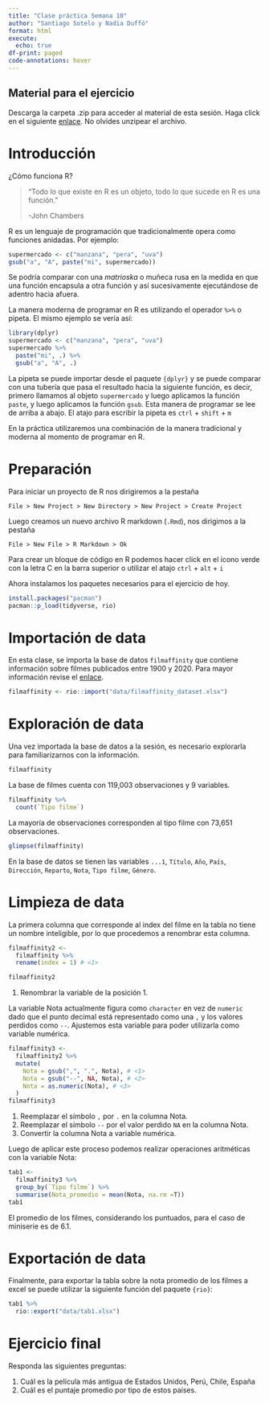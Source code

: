 ```yaml
---
title: "Clase práctica Semana 10"
author: "Santiago Sotelo y Nadia Duffó"
format: html
execute: 
  echo: true
df-print: paged
code-annotations: hover
---
```


:::{.callout-note}

## Material para el ejercicio

Descarga la carpeta .zip para acceder al material de esta sesión. Haga click en el siguiente [enlace](https://downgit.github.io/#/home?url=https://github.com/aito123/CCO221_web/tree/master/semana10_material). No olvides unzipear el archivo.

:::

# Introducción

¿Cómo funciona R?

> "Todo lo que existe en R es un objeto, todo lo que sucede en R es una función."
>
> -John Chambers

R es un lenguaje de programación que tradicionalmente opera como funciones anidadas. Por ejemplo:

```r
supermercado <- c("manzana", "pera", "uva")
gsub("a", "A", paste("mi", supermercado))
```

Se podría comparar con una *matrioska* o muñeca rusa en la medida en que una función encapsula a otra función y así sucesivamente ejecutándose de adentro hacia afuera.

La manera moderna de programar en R es utilizando el operador `%>%` o pipeta. El mismo ejemplo se vería así:

```r
library(dplyr)
supermercado <- c("manzana", "pera", "uva")
supermercado %>% 
  paste("mi", .) %>% 
  gsub("a", "A", .)
```

La pipeta se puede importar desde el paquete `{dplyr}` y se puede comparar con una tubería que pasa el resultado hacia la siguiente función, es decir, primero llamamos al objeto `supermercado` y luego aplicamos la función `paste`, y luego aplicamos la función `gsub`. Esta manera de programar se lee de arriba a abajo. El atajo para escribir la pipeta es `ctrl` + `shift` + `m`

En la práctica utilizaremos una combinación de la manera tradicional y moderna al momento de programar en R.

# Preparación

Para iniciar un proyecto de R nos dirigiremos a la pestaña

`File > New Project > New Directory > New Project > Create Project`

Luego creamos un nuevo archivo R markdown (`.Rmd`), nos dirigimos a la pestaña

`File > New File > R Markdown > Ok`

Para crear un bloque de código en R podemos hacer click en el ícono verde con la letra C en la barra superior o utilizar el atajo `ctrl` + `alt` + `i`

Ahora instalamos los paquetes necesarios para el ejercicio de hoy.

```r
install.packages("pacman")
pacman::p_load(tidyverse, rio)
```

# Importación de data

En esta clase, se importa la base de datos `filmaffinity` que contiene información sobre filmes publicados entre 1900 y 2020. Para mayor información revise el [enlace](https://www.kaggle.com/datasets/gan2gan/filmaffinity-dataset-spanish).

```r
filmaffinity <- rio::import("data/filmaffinity_dataset.xlsx")
```

# Exploración de data

Una vez importada la base de datos a la sesión, es necesario explorarla para familiarizarnos con la información.

```r
filmaffinity
```

La base de filmes cuenta con 119,003 observaciones y 9 variables.

```r
filmaffinity %>% 
  count(`Tipo filme`)
```

La mayoría de observaciones corresponden al tipo filme con 73,651 observaciones.

```r
glimpse(filmaffinity)
```

En la base de datos se tienen las variables `...1`, `Título`, `Año`, `País`, `Dirección`, `Reparto`, `Nota`, `Tipo filme`, `Género`.

# Limpieza de data

La primera columna que corresponde al index del filme en la tabla no tiene un nombre inteligible, por lo que procedemos a renombrar esta columna.

```r
filmaffinity2 <- 
  filmaffinity %>% 
  rename(index = 1) # <1>

filmaffinity2
```

1.  Renombrar la variable de la posición 1.

La variable Nota actualmente figura como `character` en vez de `numeric` dado que el punto decimal está representado como una `,` y los valores perdidos como `--`. Ajustemos esta variable para poder utilizarla como variable numérica.

```r
filmaffinity3 <- 
  filmaffinity2 %>% 
  mutate(
    Nota = gsub(",", ".", Nota), # <1>
    Nota = gsub("--", NA, Nota), # <2>
    Nota = as.numeric(Nota), # <3>
  )
filmaffinity3
```

1.  Reemplazar el símbolo `,` por `.` en la columna Nota.
2.  Reemplazar el símbolo `--` por el valor perdido `NA` en la columna Nota.
3.  Convertir la columna Nota a variable numérica.

Luego de aplicar este proceso podemos realizar operaciones aritméticas con la variable Nota:

```r
tab1 <- 
  filmaffinity3 %>% 
  group_by(`Tipo filme`) %>% 
  summarise(Nota_promedio = mean(Nota, na.rm =T))
tab1
```

El promedio de los filmes, considerando los puntuados, para el caso de miniserie es de 6.1.

# Exportación de data

Finalmente, para exportar la tabla sobre la nota promedio de los filmes a excel se puede utilizar la siguiente función del paquete `{rio}`:

```r
tab1 %>% 
  rio::export("data/tab1.xlsx")
```

# Ejercicio final

Responda las siguientes preguntas:

1.  Cuál es la película más antigua de Estados Unidos, Perú, Chile, España
2.  Cuál es el puntaje promedio por tipo de estos países.
